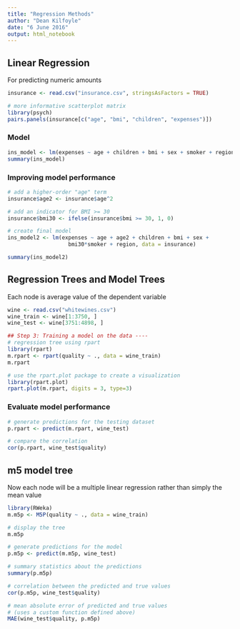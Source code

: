 ```yaml
---
title: "Regression Methods"
author: "Dean Kilfoyle"
date: "6 June 2016"
output: html_notebook
---
```


## Linear Regression

For predicting numeric amounts

```r
insurance <- read.csv("insurance.csv", stringsAsFactors = TRUE)

# more informative scatterplot matrix
library(psych)
pairs.panels(insurance[c("age", "bmi", "children", "expenses")])
```


### Model

```r
ins_model <- lm(expenses ~ age + children + bmi + sex + smoker + region, data = insurance)
summary(ins_model)
```



### Improving model performance

```r
# add a higher-order "age" term
insurance$age2 <- insurance$age^2

# add an indicator for BMI >= 30
insurance$bmi30 <- ifelse(insurance$bmi >= 30, 1, 0)

# create final model
ins_model2 <- lm(expenses ~ age + age2 + children + bmi + sex +
                   bmi30*smoker + region, data = insurance)

summary(ins_model2)
```


## Regression Trees and Model Trees

Each node is average value of the dependent variable

```r
wine <- read.csv("whitewines.csv")
wine_train <- wine[1:3750, ]
wine_test <- wine[3751:4898, ]

## Step 3: Training a model on the data ----
# regression tree using rpart
library(rpart)
m.rpart <- rpart(quality ~ ., data = wine_train)
m.rpart
```


```r
# use the rpart.plot package to create a visualization
library(rpart.plot)
rpart.plot(m.rpart, digits = 3, type=3)
```



### Evaluate model performance

```r
# generate predictions for the testing dataset
p.rpart <- predict(m.rpart, wine_test)

# compare the correlation
cor(p.rpart, wine_test$quality)
```

## m5 model tree

Now each node will be a multiple linear regression rather than simply the mean value

```r
library(RWeka)
m.m5p <- M5P(quality ~ ., data = wine_train)

# display the tree
m.m5p
```


```r
# generate predictions for the model
p.m5p <- predict(m.m5p, wine_test)

# summary statistics about the predictions
summary(p.m5p)

# correlation between the predicted and true values
cor(p.m5p, wine_test$quality)

# mean absolute error of predicted and true values
# (uses a custom function defined above)
MAE(wine_test$quality, p.m5p)
```

